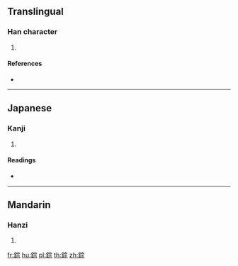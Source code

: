 {{character info/new}}
==Translingual==

===Han character===
{{Han char|rn=167|rad=金|as=08|sn=16|four=83191|canj=CJMF}}

# {{defn|Han|sort=金08}}

====References====
* {{Han ref|kx=1310.190|dkj=40556|hdz=64224.090|uh=931D|ud=37661|bh=EBEF|bd=60399}}

----

==Japanese==

===Kanji===
{{ja-kanji|grade=|rs=金08}}

# {{defn|lang=ja|sort=金08}}

====Readings====
* {{ja-readings|on=[[そう]] (sō), [[す]] (su)|kun=|nanori=}}

----

==Mandarin==

===Hanzi===
{{cmn-hanzi|pin=[[chún]] ([[chun2]]), [[cóng]] ([[cong2]]), [[duì]] ([[dui4]])|wg=ch'un<sup>2</sup>, ts'ung<sup>2</sup>, tui<sup>4</sup>}}

# {{defn|lang=cmn|sort=金08}}

[[fr:錝]]
[[hu:錝]]
[[pl:錝]]
[[th:錝]]
[[zh:錝]]